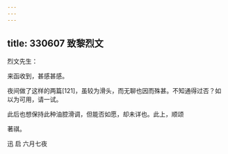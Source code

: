 ```yaml
---
---
---
```

title: 330607 致黎烈文
---




烈文先生：

来函收到，甚感甚感。

夜间做了这样的两篇[121]，虽较为滑头，而无聊也因而殊甚。不知通得过否？如以为可用，请一试。

此后也想保持此种油腔滑调，但能否如愿，却未详也。此上，顺颂

著祺。

迅 启 六月七夜